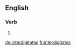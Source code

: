 ==English==

===Verb===
{{head|en|verb form}}

# {{en-third-person singular of|interdigitate}}

[[de:interdigitates]]
[[fr:interdigitates]]